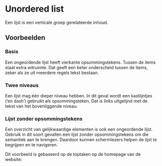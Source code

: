 
<Meta of={UnorderedListStories} />

# Unordered list

Een lijst is een verticale groep gerelateerde inhoud.

## Voorbeelden

### Basis

Een ongeordende lijst heeft vierkante opsommingstekens.
Tussen de items staat extra witruimte.
Dat geeft een beter onderscheid tussen de items, zeker als ze uit meerdere regels tekst bestaan.

<Canvas of={UnorderedListStories.Basis} />

### Twee niveaus

Een lijst mag één dieper niveau hebben.
In dit geval wordt een kastlijntjes (‘en dash’) gebruikt als opsommingsteken.
Dat is links uitgelijnd met de tekst van het bovenliggende niveau.

<Canvas of={UnorderedListStories.TweeNiveaus} />

### Lijst zonder opsommingstekens

Een overzicht van gelijkwaardige elementen is ook een ongeordende lijst.
Gebruik in dit soort gevallen een lijst zonder opsommingstekens om die semantiek aan te brengen.
Daardoor kunnen schermlezers helpen de lijst te begrijpen en te navigeren.

Dit voorbeeld is gebaseerd op de toptaken op de homepage van de website:

<Canvas of={UnorderedListStories.ZonderOpsommingstekens} />
